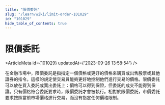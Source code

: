```yaml
---
title: "限價委託"
slug: "/learn/wiki/limit-order-101029"
id: "101029"
hide_table_of_contents: true
---
```



# 限價委託

<ArticleMeta id={101029} updatedAt={'2023-09-26 13:58:54'} />
<div className='border-solid border-b border-t-0 my-4 border-[var(--ifm-color-gray-300)]' />

在金融市場中，限價委託是指指定一個價格或更好的價格來購買或出售股票或其他證券的指令。這樣的規定使交易員能夠更好地控制他們進行交易的價格。限價委託可以放在買入委託或賣出委託上：價格可以得到保證，但委託的成交不能得到保證。只有價格符合委託要求時，限價委託才會被執行。相對於限價委託，市價委託要求按照當前市場價格進行交易，而沒有指定任何價格限制。
